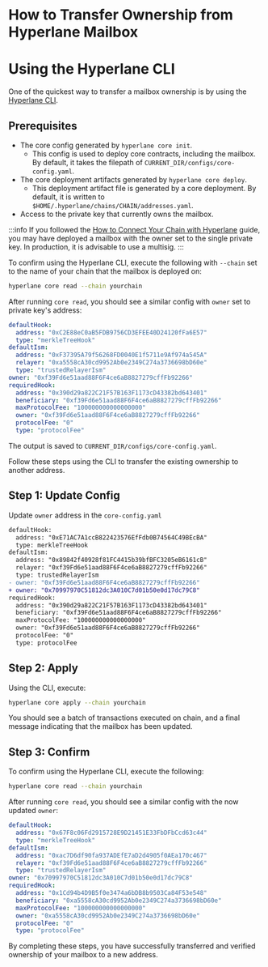 # How to Transfer Ownership from Hyperlane Mailbox 

# Using the Hyperlane CLI

One of the quickest way to transfer a mailbox ownership is by using the [Hyperlane CLI](https://docs.hyperlane.xyz/docs/reference/cli).

## Prerequisites

- The core config generated by `hyperlane core init`.
    - This config is used to deploy core contracts, including the mailbox. By default, it takes the filepath of `CURRENT_DIR/configs/core-config.yaml`.
- The core deployment artifacts generated by `hyperlane core deploy`.
    - This deployment artifact file is generated by a core deployment. By default, it is written to `$HOME/.hyperlane/chains/CHAIN/addresses.yaml`.
- Access to the private key that currently owns the mailbox.

:::info
If you followed the [How to Connect Your Chain with Hyperlane](/docs/deploy-hyperlane) guide, you may have deployed a mailbox with the owner set to the single private key. In production, it is advisable to use a multisig.
:::

To confirm using the Hyperlane CLI, execute the following with `--chain` set to the name of your chain that the mailbox is deployed on:

```bash
hyperlane core read --chain yourchain
```

After running `core read`, you should see a similar config with `owner` set to private key's address:

```yaml {8}
defaultHook:
  address: "0xC2E88eC0aB5FDB9756CD3EFEE40D24120fFa6E57"
  type: "merkleTreeHook"
defaultIsm:
  address: "0xF37395A79f56268FD0040E1f5711e9Af974a545A"
  relayer: "0xa5558cA30cd9952Ab0e2349C274a3736698bD60e"
  type: "trustedRelayerIsm"
owner: "0xf39Fd6e51aad88F6F4ce6aB8827279cffFb92266"
requiredHook:
  address: "0x390d29a822C21F57B163F1173cD43382bd643401"
  beneficiary: "0xf39Fd6e51aad88F6F4ce6aB8827279cffFb92266"
  maxProtocolFee: "100000000000000000"
  owner: "0xf39Fd6e51aad88F6F4ce6aB8827279cffFb92266"
  protocolFee: "0"
  type: "protocolFee"
```

The output is saved to `CURRENT_DIR/configs/core-config.yaml`.

Follow these steps using the CLI to transfer the existing ownership to another address.

## Step 1: Update Config

Update `owner` address in the `core-config.yaml`

```diff title="core-config.yaml"
defaultHook:
  address: "0xE71AC7A1ccB822423576EfFdb0B74564C49BEcBA"
  type: merkleTreeHook
defaultIsm:
  address: "0x89842f40928f81FC4415b39bfBFC3205eB6161cB"
  relayer: "0xf39Fd6e51aad88F6F4ce6aB8827279cffFb92266"
  type: trustedRelayerIsm
- owner: "0xf39Fd6e51aad88F6F4ce6aB8827279cffFb92266"
+ owner: "0x70997970C51812dc3A010C7d01b50e0d17dc79C8"
requiredHook:
  address: "0x390d29a822C21F57B163F1173cD43382bd643401"
  beneficiary: "0xf39Fd6e51aad88F6F4ce6aB8827279cffFb92266"
  maxProtocolFee: "100000000000000000"
  owner: "0xf39Fd6e51aad88F6F4ce6aB8827279cffFb92266"
  protocolFee: "0"
  type: protocolFee
```

## Step 2: Apply

Using the CLI, execute:

```bash
hyperlane core apply --chain yourchain
```

You should see a batch of transactions executed on chain, and a final message indicating that the mailbox has been updated.

## Step 3: Confirm

To confirm using the Hyperlane CLI, execute the following:

```bash
hyperlane core read --chain yourchain
```

After running `core read`, you should see a similar config with the now updated `owner`:

```yaml {8}
defaultHook:
  address: "0x67F8c06Fd2915728E9D21451E33FbDFbCcd63c44"
  type: "merkleTreeHook"
defaultIsm:
  address: "0xac7D6df90fa937ADEfE7aD2d4905f0AEa170c467"
  relayer: "0xf39Fd6e51aad88F6F4ce6aB8827279cffFb92266"
  type: "trustedRelayerIsm"
owner: "0x70997970C51812dc3A010C7d01b50e0d17dc79C8"
requiredHook:
  address: "0x1Cd94b4D9B5f0e3474a6bDB8b9503Ca84F53e548"
  beneficiary: "0xa5558cA30cd9952Ab0e2349C274a3736698bD60e"
  maxProtocolFee: "100000000000000000"
  owner: "0xa5558cA30cd9952Ab0e2349C274a3736698bD60e"
  protocolFee: "0"
  type: "protocolFee"
```

By completing these steps, you have successfully transferred and verified ownership of your mailbox to a new address.
